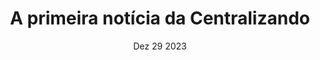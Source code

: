 ---
title: A primeira notícia da Centralizando
description: "Essa foi a primeira notícia da Centralizando"
date: Dez 29 2023
---